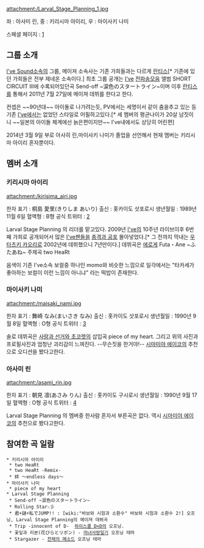 attachment:/Larval_Stage_Planning_1.jpg

좌 : 아사미 린, 중 : 키리시마 아이리, 우 : 마이사키 나미


스페셜 페이지 : [http://www.lantis.jp/special/ive/]

== 그룹 소개 ==

[[I've Sound]]소속의 그룹, 메이져 소속사는 기존 가희들과는 다르게 [[란티스]][* 기존에 있던 가희들은 전부 제네온 소속이다.]
최초 그룹 공개는 [[I've]] [[전파송]]모음 앨범 SHORT CIRCUIT III에 수록되어있던곡 Send-off ~涙色のスタートライン~이며 이후 [[란티스]]를 통해서 2011년 7월 27일에 메이져 데뷔를 한다고 한다.

컨셉은 ~~90년대~~ 아이돌로 나가려는듯, PV에서는 세명이서 같이 춤을추고 있는 등 기존 [[I've]]에서는 없었던 스타일로 어필하고있다.[* 세 멤버의 평균나이가 20살 남짓이니 ~~일본의 아이돌 체계에선 늙은편이지만~~ I've내에서도 상당히 어린편]

2014년 3월 9일 부로 아사히 린,마이사키 나미가 졸업을 선언해서 현재 멤버는 키리시마 아이리 혼자뿐이다.
== 멤버 소개 ==
=== 키리시마 아이리 ===

attachment:/kirisima_airi.jpg

한자 표기 : 桐島 愛里(きりしま あいり)
출신 : 홋카이도 삿포로시
생년월일 : 1989년 11월 6일
혈액형 : B형
공식 트위터 : [http://twitter.com/LSP_Airi]

Larval Stage Planning 의 리더를 맡고있다. 2009년 [[I've]]의 10주년 라이브이후 6번째 가희로 공개되어서 많은 [[I've]]팬들을 [[충격과 공포]] 몰아넣었다.[* 그 전까지 막내는 [[우타츠키 카오리]]로 2002년에 데뷔했으니 7년만이다.] 데뷔곡은 [[에로게]] Futa・Ane ~ふたあね~ 주제곡 two HeaRt

음색이 기존 I've소속 보컬중 하나인 momo와 비슷한 느낌으로 일각에서는 "타카세가 좋아하는 보컬이 이런 느낌이 아니냐" 라는 떡밥이 존재한다.

=== 마이사키 나미 ===

attachment:/maisaki_nami.jpg

한자 표기 : 舞崎 なみ(まいさき なみ)
출신 : 홋카이도 삿포로시
생년월일 : 1990년 9월 8일
혈액형 : O형
공식 트위터 : [http://twitter.com/LSP_Nami]

솔로 데뷔곡은 [[사랑과 선거와 초코렛]]의 삽입곡 piece of my heart.
그리고 위의 사진과 프로필사진과 엄청난 괴리감이 느껴진다. --무슨짓을 한거야!--
[[시마미야 에이코]]의 추천으로 오디션을 봤다고한다.

=== 아사미 린 ===

attachment:/asami_rin.jpg

한자 표기 : 朝見 凛(あさみ りん)
출신 : 홋카이도 구시로시
생년월일 : 1990년 9월 17일
혈액형 : O형
공식 트위터 : [http://twitter.com/LSP_Rin]

Larval Stage Planning 의 멤버중 한사람 혼자서 부른곡은 없다.
역시 [[시마미야 에이코]]의 추천으로 봤다고한다.

== 참여한 곡 일람 ==

 * 키리시마 아이리
  * two HeaRt
  * two HeaRt -Remix-
  * 絆 ～endless days～
 * 마이사키 나미
  * piece of my heart
 * Larval Stage Planning
  * Send-off ~涙色のスタートライン~
  * Rolling Star☆彡
  * 君+謎+私でJUMP!! : [wiki:"바보와 시험과 소환수" 바보와 시험과 소환수 2!] 오프닝, Larval Stage Planning의 메이져 데뷔곡
  * Trip -innocent of D-  [[하이스쿨 D×D]]의 오프닝.
  * 꽃잎과 리본(花びらとリボン) - [[마녀사랑일기]] 오프닝 테마
  * Stargazer - [[천체의 메소드]] 오프닝 테마

